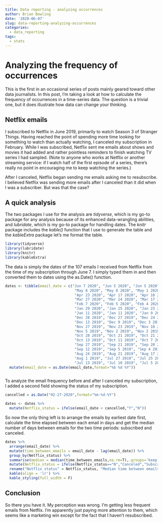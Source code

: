 ```yaml
---
title: Data reporting - analyzing occurrences
author: Brian Bowling
date: '2020-06-07'
slug: data-reporting-analyzing-occurrences
categories:
  - data_reporting
tags:
  - stats
---
```


# Analyzing the frequency of occurrences

This is the first in an occasional series of posts mainly geared toward other data journalists. In this post, I'm taking a look at how to calculate the frequency of occurrences in a time-series data. The question is a trivial one, but it does illustrate how data can change your thinking.

## Netflix emails

I subscribed to Netflix in June 2019, primarily to watch Season 3 of Stranger Things. Having reached the point of spending more time looking for something to watch than actually watching, I canceled my subscription in February. While I was subscribed, Netflix sent me emails about shows and movies it had added and rather pointless reminders to finish watching TV series I had sampled. (Note to anyone who works at Netflix or another streaming service: if I watch half of the first episode of a series, there's really no point in encouraging me to keep watching the series.)

After I canceled, Netflix began sending me emails asking me to resubscribe. I believed Netflix was sending more emails after I canceled than it did when I was a subscriber. But was that the case?

## A quick analysis

The two packages I use for the analysis are *tidyverse*, which is my go-to package for any analysis because of its enhanced data-wrangling abilities, and *lubridate*, which is my go-to package for handling dates. The *knitr* package includes the *kable()* function that I use to generate the table and the *kableExtra* package let's me format the table.

```r

library(tidyverse)
library(lubridate)
library(knitr)
library(kableExtra)

```

The data is simply the dates of the 107 emails I received from Netflix from the time of my subscription through June 7. I simply typed them in and then converted them to dates using the as.Date() function. 

```r

dates <- tibble(email_date = c("Jun 7 2020", "Jun 5 2020", "Jun 5 2020", "May 29 2020", "May 25 2020", "May 15 2020",
                                "May 8 2020", "May 8 2020", "May 1 2020", "Apr 26 2020", "Apr 24 2020",
                                "Apr 23 2020", "Apr 17 2020", "Apr 10 2020", "Apr 8 2020", "Apr 3 2020", "Mar 28 2020",
                                "Mar 27 2020", "Mar 24 2020", "Mar 17 2020", "Feb 27 2020", "Feb 8 2020", "Feb 7 2020",
                                "Feb 7 2020", "Feb 5 2020", "Feb 4 2020", "Feb 3 2020", "Jan 30 2020", "Jan 30 2020",
                                "Jan 29 2020", "Jan 25 2020", "Jan 23 2020", "Jan 19 2020", "Jan 18 2020", "Jan 17 2020",
                                "Jan 11 2020", "Jan 11 2020", "Jan 9 2020", "Jan 5 2020", "Jan 4 2020", "Jan 1 2020",
                                "Dec 28 2019", "Dec 27 2019", "Dec 24 2019", "Dec 20 2019", "Dec 20 2019", "Dec 16 2019",
                                "Dec 13 2019", "Dec 9 2019", "Dec 3 2019", "Dec 1 2019", "Nov 30 2019", "Nov 29 2019",
                                "Nov 27 2019", "Nov 23 2019", "Nov 18 2019", "Nov 16 2019", "Nov 12 2019", "Nov 9 2019",
                                "Nov 5 2019", "Nov 2 2019", "Nov 2 2019", "Nov 1 2019", "Oct 30 2019", "Oct 28 2019",
                                "Oct 28 2019", "Oct 21 2019", "Oct 21 2019", "Oct 20 2019", "Oct 19 2019", "Oct 15 2019",
                                "Oct 13 2019", "Oct 11 2019", "Oct 7 2019", "Oct 5 2019", "Oct 4 2019", "Sep 30 2019",
                                "Sep 27 2019", "Sep 21 2019", "Sep 20 2019", "Sep 14 2019", "Sep 14 2019", "Sep 13 2019",
                                "Sep 12 2019", "Sep 5 2019", "Sep 4 2019", "Aug 31 2019", "Aug 30 2019", "Aug 24 2019",
                                "Aug 24 2019", "Aug 21 2019", "Aug 17 2019", "Aug 10 2019", "Aug 8 2019", "Aug 3 2019",
                                "Aug 1 2019", "Jul 27 2019", "Jul 25 2019", "Jul 20 2019", "Jul 17 2019", "Jul 13 2019",
                                "Jul 13 2019", "Jul 10 2019", "Jul 5 2019", "Jul 4 2019", "Jun 26 2019", "Jun 8 2019")) %>% 
  mutate(email_date = as.Date(email_date,format="%b %d %Y"))



```

To analyze the email frequency before and after I canceled my subscription, I added a second field showing the status of my subscription.

```r
cancelled = as.Date("02-27-2020",format="%m-%d-%Y")

dates <- dates %>% 
  mutate(Netflix_status = ifelse(email_date < cancelled,"Y","N"))
```

So now the only thing left is to arrange the emails by earliest date first, calculate the time elapsed between each email in days and get the median number of days between emails for the two time periods: subscribed and canceled.

```r

dates %>%
  arrange(email_date) %>% 
  mutate(time_between_emails = email_date - lag(email_date)) %>% 
  group_by(Netflix_status) %>% 
  summarise(median = median(time_between_emails,na.rm=T),.groups='keep') %>% 
  mutate(Netflix_status = ifelse(Netflix_status=="N","Canceled","Subscribed")) %>% 
  rename("Netflix status" = Netflix_status, "Median time between emails" = median) %>% 
  kable(align = 'lr') %>% 
  kable_styling(full_width = F)


```

## Conclusion

So there you have it. My perception was wrong. I'm getting less frequent emails from Netflix. I'm apparently just paying more attention to them, which seems like a marketing win except for the fact that I haven't resubscribed.
